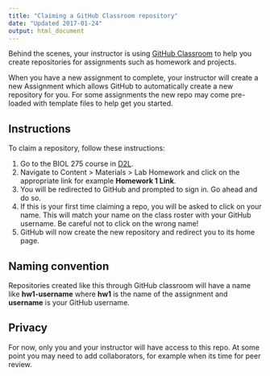 ```yaml
---
title: "Claiming a GitHub Classroom repository"
date: "Updated 2017-01-24"
output: html_document
---
```


Behind the scenes, your instructor is using [GitHub Classroom](https://classroom.github.com/classrooms) to help you create repositories for assignments such as homework and projects. 

When you have a new assignment to complete, your instructor will create a new Assignment which allows GitHub to automatically create a new repository for you. For some assignments the new repo may come pre-loaded with template files to help get you started.

## Instructions

To claim a repository, follow these instructions:

1. Go to the BIOL 275 course in [D2L](https://mnstate.learn.minnstate.edu/).
2. Navigate to Content > Materials > Lab Homework and click on the appropriate link for example **Homework 1 Link**. 
3. You will be redirected to GitHub and prompted to sign in. Go ahead and do so.
4. If this is your first time claiming a repo, you will be asked to click on your name. This will match your name on the class roster with your GitHub username. Be careful not to click on the wrong name!
5. GitHub will now create the new repository and redirect you to its home page.

## Naming convention

Repositories created like this through GitHub classroom will have a name like **hw1-username** where **hw1** is the name of the assignment and **username** is your GitHub username.

## Privacy

For now, only you and your instructor will have access to this repo. At some point you may need to add collaborators, for example when its time for peer review.